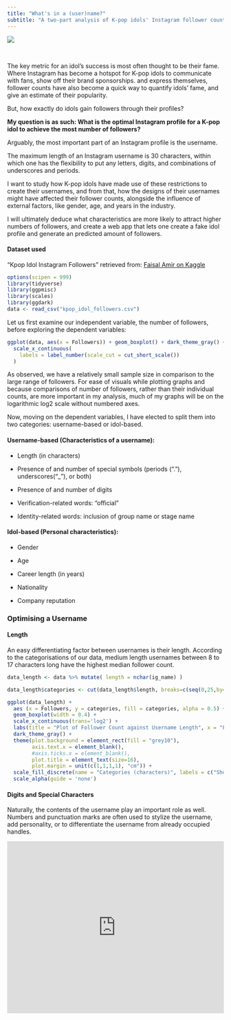 ```yaml
---
title: "What's in a (user)name?"
subtitle: "A two-part analysis of K-pop idols' Instagram follower counts and a derivative interactive app."
---
```


![](https://i.makeagif.com/media/3-12-2023/PYXzaa.gif)

\

The key metric for an idol's success is most often thought to be their fame. Where Instagram has become a hotspot for K-pop idols to communicate with fans, show off their brand sponsorships. and express themselves, follower counts have also become a quick way to quantify idols' fame, and give an estimate of their popularity.

But, how exactly do idols gain followers through their profiles?

**My question is as such: What is the optimal Instagram profile for a K-pop idol to achieve the most number of followers?**

Arguably, the most important part of an Instagram profile is the username.

The maximum length of an Instagram username is 30 characters, within which one has the flexibility to put any letters, digits, and combinations of underscores and periods.

I want to study how K-pop idols have made use of these restrictions to create their usernames, and from that, how the designs of their usernames might have affected their follower counts, alongside the influence of external factors, like gender, age, and years in the industry.

I will ultimately deduce what characteristics are more likely to attract higher numbers of followers, and create a web app that lets one create a fake idol profile and generate an predicted amount of followers.

#### Dataset used
"Kpop Idol Instagram Followers" retrieved from: [Faisal Amir on Kaggle](https://www.kaggle.com/datasets/faisalamir/kpop-idol-followers)

```r
options(scipen = 999)
library(tidyverse)
library(ggpmisc)
library(scales)
library(ggdark)
data <- read_csv("kpop_idol_followers.csv")
```


Let us first examine our independent variable, the number of followers, before exploring the dependent variables: 
```r
ggplot(data, aes(x = Followers)) + geom_boxplot() + dark_theme_gray() + theme(plot.background = element_rect(fill = "grey10")) + labs(title = "Plot of Number of Followers on Idols' Instagram Accounts (n = 406)", x = "Followers") + theme(axis.text.y = element_blank(), axis.ticks.y = element_blank(), plot.title = element_text(size=16)) +
  scale_x_continuous(
    labels = label_number(scale_cut = cut_short_scale())
  )
```
As observed, we have a relatively small sample size in comparison to the large range of followers. For ease of visuals while plotting graphs and because comparisons of number of followers, rather than their individual counts, are more important in my analysis, much of my graphs will be on the logarithmic log2 scale without numbered axes. 

Now, moving on the dependent variables, I have elected to split them into two categories: username-based or idol-based. 

#### Username-based (Characteristics of a username):

-   Length (in characters)

-   Presence of and number of special symbols (periods ("."), underscores("\_"), or both)

-   Presence of and number of digits

-   Verification-related words: "official"

-   Identity-related words: inclusion of group name or stage name

#### Idol-based (Personal characteristics):

-   Gender

-   Age

-   Career length (in years)

-   Nationality

-   Company reputation

### Optimising a Username

#### Length

An easy differentiating factor between usernames is their length. According to the categorisations of our data, medium length usernames between 8 to 17 characters long have the highest median follower count.
```r
data_length <- data %>% mutate( length = nchar(ig_name) )

data_length$categories <- cut(data_length$length, breaks=c(seq(0,25,by=8)), labels=c("short", "medium", "long"))

ggplot(data_length) + 
  aes (x = Followers, y = categories, fill = categories, alpha = 0.5) +
  geom_boxplot(width = 0.4) +
  scale_x_continuous(trans='log2') +
  labs(title = "Plot of Follower Count against Username Length", x = "Followers", y = "Length Category") +
  dark_theme_gray() +
  theme(plot.background = element_rect(fill = "grey10"),
        axis.text.x = element_blank(),
        #axis.ticks.x = element_blank(),
        plot.title = element_text(size=16),
        plot.margin = unit(c(1,1,1,1), "cm")) +
  scale_fill_discrete(name = "Categories (characters)", labels = c("Short (0-8)", "Medium (9-17)", "Long (>17)")) +
  scale_alpha(guide = 'none')
```

#### Digits and Special Characters

Naturally, the contents of the username play an important role as well. Numbers and punctuation marks are often used to stylize the username, add personality, or to differentiate the username from already occupied handles. 


```{=html}
<iframe height="400" width="100%" frameborder="no" src="https://licnim.shinyapps.io/ig_generator/"</iframe>
```
